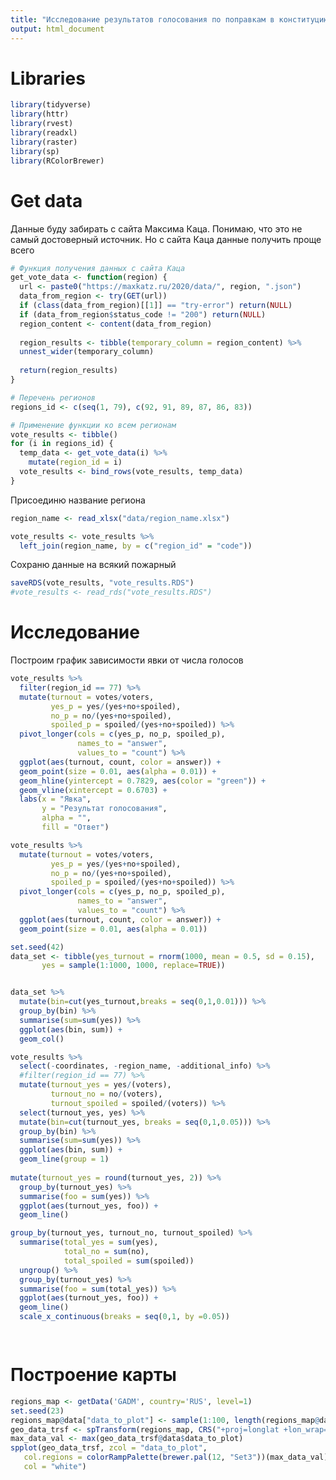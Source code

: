 ```yaml
---
title: "Исследование результатов голосования по поправкам в конституцию"
output: html_document
---
```


# Libraries

```r
library(tidyverse)
library(httr)
library(rvest)
library(readxl)
library(raster)
library(sp) 
library(RColorBrewer)
```

# Get data

Данные буду забирать с сайта Максима Каца. Понимаю, что это не самый достоверный источник.
Но с сайта Каца данные получить проще всего

```r
# Функция получения данных с сайта Каца
get_vote_data <- function(region) {
  url <- paste0("https://maxkatz.ru/2020/data/", region, ".json")
  data_from_region <- try(GET(url))
  if (class(data_from_region)[[1]] == "try-error") return(NULL)
  if (data_from_region$status_code != "200") return(NULL)
  region_content <- content(data_from_region)
  
  region_results <- tibble(temporary_column = region_content) %>% 
  unnest_wider(temporary_column) 
  
  return(region_results)
}

# Перечень регионов
regions_id <- c(seq(1, 79), c(92, 91, 89, 87, 86, 83))

# Применение функции ко всем регионам
vote_results <- tibble()
for (i in regions_id) {
  temp_data <- get_vote_data(i) %>%
    mutate(region_id = i)
  vote_results <- bind_rows(vote_results, temp_data)
}
```

Присоединю название региона
```r
region_name <- read_xlsx("data/region_name.xlsx")

vote_results <- vote_results %>% 
  left_join(region_name, by = c("region_id" = "code"))
```

Сохраню данные на всякий пожарный
```r
saveRDS(vote_results, "vote_results.RDS")
#vote_results <- read_rds("vote_results.RDS")
```


# Исследование

Построим график зависимости явки от числа голосов

```r
vote_results %>% 
  filter(region_id == 77) %>% 
  mutate(turnout = votes/voters,
         yes_p = yes/(yes+no+spoiled),
         no_p = no/(yes+no+spoiled),
         spoiled_p = spoiled/(yes+no+spoiled)) %>% 
  pivot_longer(cols = c(yes_p, no_p, spoiled_p),
               names_to = "answer",
               values_to = "count") %>% 
  ggplot(aes(turnout, count, color = answer)) +
  geom_point(size = 0.01, aes(alpha = 0.01)) +
  geom_hline(yintercept = 0.7829, aes(color = "green")) +
  geom_vline(xintercept = 0.6703) +
  labs(x = "Явка",
       y = "Результат голосования",
       alpha = "",
       fill = "Ответ")

vote_results %>% 
  mutate(turnout = votes/voters,
         yes_p = yes/(yes+no+spoiled),
         no_p = no/(yes+no+spoiled),
         spoiled_p = spoiled/(yes+no+spoiled)) %>% 
  pivot_longer(cols = c(yes_p, no_p, spoiled_p),
               names_to = "answer",
               values_to = "count") %>% 
  ggplot(aes(turnout, count, color = answer)) +
  geom_point(size = 0.01, aes(alpha = 0.01))

```

```r
set.seed(42)
data_set <- tibble(yes_turnout = rnorm(1000, mean = 0.5, sd = 0.15),
       yes = sample(1:1000, 1000, replace=TRUE))


data_set %>% 
  mutate(bin=cut(yes_turnout,breaks = seq(0,1,0.01))) %>% 
  group_by(bin) %>% 
  summarise(sum=sum(yes)) %>% 
  ggplot(aes(bin, sum)) +
  geom_col()
```


```r
vote_results %>% 
  select(-coordinates, -region_name, -additional_info) %>% 
  #filter(region_id == 77) %>% 
  mutate(turnout_yes = yes/(voters),
         turnout_no = no/(voters),
         turnout_spoiled = spoiled/(voters)) %>% 
  select(turnout_yes, yes) %>% 
  mutate(bin=cut(turnout_yes, breaks = seq(0,1,0.05))) %>% 
  group_by(bin) %>% 
  summarise(sum=sum(yes)) %>% 
  ggplot(aes(bin, sum)) +
  geom_line(group = 1)
  
mutate(turnout_yes = round(turnout_yes, 2)) %>% 
  group_by(turnout_yes) %>% 
  summarise(foo = sum(yes)) %>% 
  ggplot(aes(turnout_yes, foo)) +
  geom_line()

group_by(turnout_yes, turnout_no, turnout_spoiled) %>%
  summarise(total_yes = sum(yes),
            total_no = sum(no),
            total_spoiled = sum(spoiled))
  ungroup() %>% 
  group_by(turnout_yes) %>% 
  summarise(foo = sum(total_yes)) %>% 
  ggplot(aes(turnout_yes, foo)) +
  geom_line()
  scale_x_continuous(breaks = seq(0,1, by =0.05))

  
```

# Построение карты

```r
regions_map <- getData('GADM', country='RUS', level=1)
set.seed(23)
regions_map@data["data_to_plot"] <- sample(1:100, length(regions_map@data$NAME_1))
geo_data_trsf <- spTransform(regions_map, CRS("+proj=longlat +lon_wrap=180"))
max_data_val <- max(geo_data_trsf@data$data_to_plot)
spplot(geo_data_trsf, zcol = "data_to_plot",
   col.regions = colorRampPalette(brewer.pal(12, "Set3"))(max_data_val), 
   col = "white")

```



